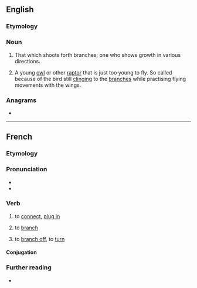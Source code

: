 {{also|branchêr}}
==English==

===Etymology===
{{suffix|en|branch|er}}

===Noun===
{{en-noun}}

# That which shoots forth branches; one who shows growth in various directions.
# {{lb|en|falconry}} A young [[owl]] or other [[raptor]] that is just too young to fly. So called because of the bird still [[clinging]] to the [[branches]] while practising flying movements with the wings.

===Anagrams===
* {{anagrams|en|a=abcehnrr|rebranch}}

----

==French==

===Etymology===
{{suffix|fr|branche|er}}

===Pronunciation===
* {{fr-IPA}}
* {{audio|fr|LL-Q150 (fra)-LoquaxFR-brancher.wav|Audio}}

===Verb===
{{fr-verb}}

# to [[connect]], [[plug in]] {{q|appliance}}
# {{lb|fr|computing}} to [[branch]]
# {{lb|fr|Louisiana}} to [[branch off]], to [[turn]] {{q|of a road}}
#: {{syn|fr|fourcher}}

====Conjugation====
{{fr-conj-auto}}

===Further reading===
* {{R:TLFi}}